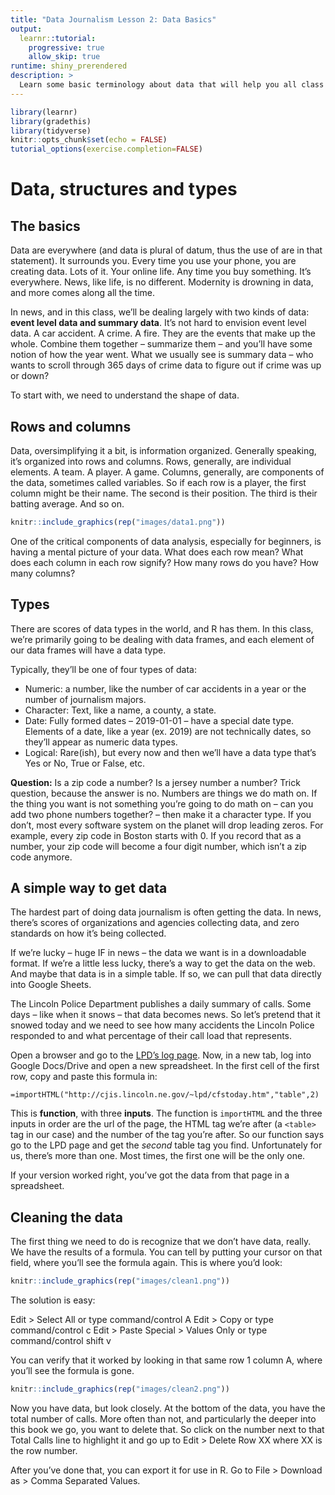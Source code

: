 ```yaml
---
title: "Data Journalism Lesson 2: Data Basics"
output: 
  learnr::tutorial:
    progressive: true
    allow_skip: true
runtime: shiny_prerendered
description: >
  Learn some basic terminology about data that will help you all class long.
---
```


```r
library(learnr)
library(gradethis)
library(tidyverse)
knitr::opts_chunk$set(echo = FALSE)
tutorial_options(exercise.completion=FALSE)
```

# Data, structures and types

## The basics

Data are everywhere (and data is plural of datum, thus the use of are in that statement). It surrounds you. Every time you use your phone, you are creating data. Lots of it. Your online life. Any time you buy something. It's everywhere. News, like life, is no different. Modernity is drowning in data, and more comes along all the time.

In news, and in this class, we'll be dealing largely with two kinds of data: **event level data and summary data**. It's not hard to envision event level data. A car accident. A crime. A fire. They are the events that make up the whole. Combine them together -- summarize them -- and you'll have some notion of how the year went. What we usually see is summary data -- who wants to scroll through 365 days of crime data to figure out if crime was up or down? 

To start with, we need to understand the shape of data. 

## Rows and columns

Data, oversimplifying it a bit, is information organized. Generally speaking, it's organized into rows and columns. Rows, generally, are individual elements. A team. A player. A game. Columns, generally, are components of the data, sometimes called variables. So if each row is a player, the first column might be their name. The second is their position. The third is their batting average. And so on. 

```r
knitr::include_graphics(rep("images/data1.png"))
```

One of the critical components of data analysis, especially for beginners, is having a mental picture of your data. What does each row mean? What does each column in each row signify? How many rows do you have? How many columns? 

## Types

There are scores of data types in the world, and R has them. In this class, we're primarily going to be dealing with data frames, and each element of our data frames will have a data type.

Typically, they'll be one of four types of data:

* Numeric: a number, like the number of car accidents in a year or the number of journalism majors.
* Character: Text, like a name, a county, a state.
* Date: Fully formed dates -- 2019-01-01 -- have a special date type. Elements of a date, like a year (ex. 2019) are not technically dates, so they'll appear as numeric data types. 
* Logical: Rare(ish), but every now and then we'll have a data type that's Yes or No, True or False, etc.

**Question:** Is a zip code a number? Is a jersey number a number? Trick question, because the answer is no. Numbers are things we do math on. If the thing you want is not something you're going to do math on -- can you add two phone numbers together? -- then make it a character type. If you don't, most every software system on the planet will drop leading zeros. For example, every zip code in Boston starts with 0. If you record that as a number, your zip code will become a four digit number, which isn't a zip code anymore. 

## A simple way to get data

The hardest part of doing data journalism is often getting the data. In news, there's scores of organizations and agencies collecting data, and zero standards on how it's being collected.

If we're lucky -- huge IF in news -- the data we want is in a downloadable format. If we're a little less lucky, there's a way to get the data on the web. And maybe that data is in a simple table. If so, we can pull that data directly into Google Sheets.

The Lincoln Police Department publishes a daily summary of calls. Some days -- like when it snows -- that data becomes news. So let's pretend that it snowed today and we need to see how many accidents the Lincoln Police responded to and what percentage of their call load that represents.

Open a browser and go to the [LPD's log page](http://cjis.lincoln.ne.gov/~lpd/cfstoday.htm). Now, in a new tab, log into Google Docs/Drive and open a new spreadsheet. In the first cell of the first row, copy and paste this formula in:

```
=importHTML("http://cjis.lincoln.ne.gov/~lpd/cfstoday.htm","table",2)
```

This is **function**, with three **inputs**. The function is `importHTML` and the three inputs in order are the url of the page, the HTML tag we're after (a `<table>` tag in our case) and the number of the tag you're after. So our function says go to the LPD page and get the *second* table tag you find. Unfortunately for us, there's more than one. Most times, the first one will be the only one. 

If your version worked right, you've got the data from that page in a spreadsheet. 

## Cleaning the data

The first thing we need to do is recognize that we don't have data, really. We have the results of a formula. You can tell by putting your cursor on that field, where you'll see the formula again. This is where you'd look:

```r
knitr::include_graphics(rep("images/clean1.png"))
```

The solution is easy:

Edit > Select All or type command/control A
Edit > Copy or type command/control c
Edit > Paste Special > Values Only or type command/control shift v

You can verify that it worked by looking in that same row 1 column A, where you'll see the formula is gone.

```r
knitr::include_graphics(rep("images/clean2.png"))
```

Now you have data, but look closely. At the bottom of the data, you have the total number of calls. More often than not, and particularly the deeper into this book we go, you want to delete that. So click on the number next to that Total Calls line to highlight it and go up to Edit > Delete Row XX where XX is the row number. 

After you've done that, you can export it for use in R. Go to File > Download as > Comma Separated Values.
